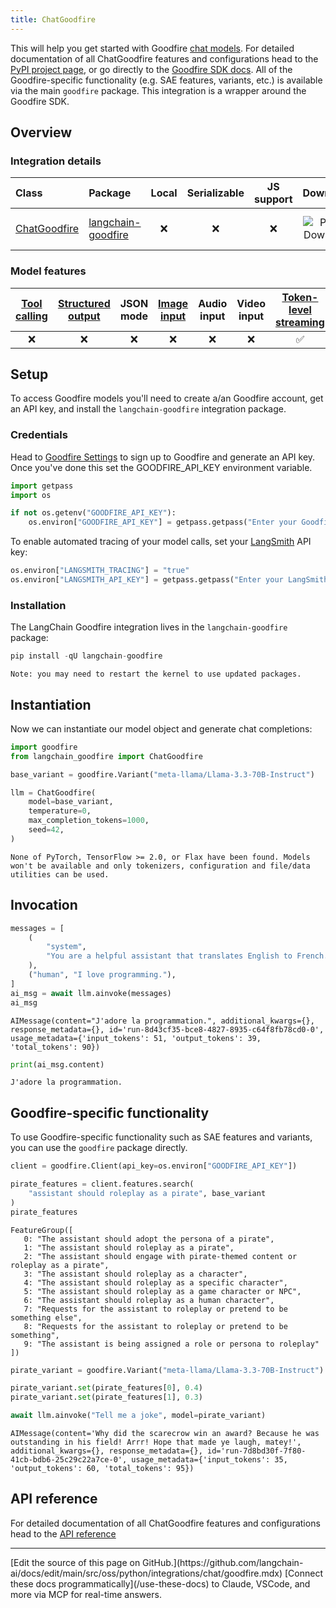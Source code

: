 ```yaml
---
title: ChatGoodfire
---
```


This will help you get started with Goodfire [chat models](/oss/python/langchain/models). For detailed documentation of all ChatGoodfire features and configurations head to the [PyPI project page](https://pypi.org/project/langchain-goodfire/), or go directly to the [Goodfire SDK docs](https://docs.goodfire.ai/sdk-reference/example). All of the Goodfire-specific functionality (e.g. SAE features, variants, etc.) is available via the main `goodfire` package. This integration is a wrapper around the Goodfire SDK.

## Overview

### Integration details

| Class | Package | Local | Serializable | JS support | Downloads | Version |
| :--- | :--- | :---: | :---: |  :---: | :---: | :---: |
| [ChatGoodfire](https://python.langchain.com/api_reference/goodfire/chat_models/langchain_goodfire.chat_models.ChatGoodfire.html) | [langchain-goodfire](https://python.langchain.com/api_reference/goodfire/) | ❌ | ❌ | ❌ | ![PyPI - Downloads](https://img.shields.io/pypi/dm/langchain-goodfire?style=flat-square&label=%20) | ![PyPI - Version](https://img.shields.io/pypi/v/langchain-goodfire?style=flat-square&label=%20) |

### Model features

| [Tool calling](/oss/python/langchain/tools) | [Structured output](/oss/python/langchain/structured-output) | JSON mode | [Image input](/oss/python/langchain/messages#multimodal) | Audio input | Video input | [Token-level streaming](/oss/python/langchain/streaming/) | Native async | [Token usage](/oss/python/langchain/models#token-usage) | [Logprobs](/oss/python/langchain/models#log-probabilities) |
| :---: | :---: | :---: | :---: |  :---: | :---: | :---: | :---: | :---: | :---: |
| ❌ | ❌ | ❌ | ❌ | ❌ | ❌ | ✅ | ✅ | ✅ | ❌ |

## Setup

To access Goodfire models you'll need to create a/an Goodfire account, get an API key, and install the `langchain-goodfire` integration package.

### Credentials

Head to [Goodfire Settings](https://platform.goodfire.ai/organization/settings/api-keys) to sign up to Goodfire and generate an API key. Once you've done this set the GOODFIRE_API_KEY environment variable.

```python
import getpass
import os

if not os.getenv("GOODFIRE_API_KEY"):
    os.environ["GOODFIRE_API_KEY"] = getpass.getpass("Enter your Goodfire API key: ")
```

To enable automated tracing of your model calls, set your [LangSmith](https://docs.smith.langchain.com/) API key:

```python
os.environ["LANGSMITH_TRACING"] = "true"
os.environ["LANGSMITH_API_KEY"] = getpass.getpass("Enter your LangSmith API key: ")
```

### Installation

The LangChain Goodfire integration lives in the `langchain-goodfire` package:

```python
pip install -qU langchain-goodfire
```

```output
Note: you may need to restart the kernel to use updated packages.
```

## Instantiation

Now we can instantiate our model object and generate chat completions:

```python
import goodfire
from langchain_goodfire import ChatGoodfire

base_variant = goodfire.Variant("meta-llama/Llama-3.3-70B-Instruct")

llm = ChatGoodfire(
    model=base_variant,
    temperature=0,
    max_completion_tokens=1000,
    seed=42,
)
```

```output
None of PyTorch, TensorFlow >= 2.0, or Flax have been found. Models won't be available and only tokenizers, configuration and file/data utilities can be used.
```

## Invocation

```python
messages = [
    (
        "system",
        "You are a helpful assistant that translates English to French. Translate the user sentence.",
    ),
    ("human", "I love programming."),
]
ai_msg = await llm.ainvoke(messages)
ai_msg
```

```output
AIMessage(content="J'adore la programmation.", additional_kwargs={}, response_metadata={}, id='run-8d43cf35-bce8-4827-8935-c64f8fb78cd0-0', usage_metadata={'input_tokens': 51, 'output_tokens': 39, 'total_tokens': 90})
```

```python
print(ai_msg.content)
```

```output
J'adore la programmation.
```

## Goodfire-specific functionality

To use Goodfire-specific functionality such as SAE features and variants, you can use the `goodfire` package directly.

```python
client = goodfire.Client(api_key=os.environ["GOODFIRE_API_KEY"])

pirate_features = client.features.search(
    "assistant should roleplay as a pirate", base_variant
)
pirate_features
```

```output
FeatureGroup([
   0: "The assistant should adopt the persona of a pirate",
   1: "The assistant should roleplay as a pirate",
   2: "The assistant should engage with pirate-themed content or roleplay as a pirate",
   3: "The assistant should roleplay as a character",
   4: "The assistant should roleplay as a specific character",
   5: "The assistant should roleplay as a game character or NPC",
   6: "The assistant should roleplay as a human character",
   7: "Requests for the assistant to roleplay or pretend to be something else",
   8: "Requests for the assistant to roleplay or pretend to be something",
   9: "The assistant is being assigned a role or persona to roleplay"
])
```

```python
pirate_variant = goodfire.Variant("meta-llama/Llama-3.3-70B-Instruct")

pirate_variant.set(pirate_features[0], 0.4)
pirate_variant.set(pirate_features[1], 0.3)

await llm.ainvoke("Tell me a joke", model=pirate_variant)
```

```output
AIMessage(content='Why did the scarecrow win an award? Because he was outstanding in his field! Arrr! Hope that made ye laugh, matey!', additional_kwargs={}, response_metadata={}, id='run-7d8bd30f-7f80-41cb-bdb6-25c29c22a7ce-0', usage_metadata={'input_tokens': 35, 'output_tokens': 60, 'total_tokens': 95})
```

## API reference

For detailed documentation of all ChatGoodfire features and configurations head to the [API reference](https://python.langchain.com/api_reference/goodfire/chat_models/langchain_goodfire.chat_models.ChatGoodfire.html)

---

<Callout icon="pen-to-square" iconType="regular">
    [Edit the source of this page on GitHub.](https://github.com/langchain-ai/docs/edit/main/src/oss/python/integrations/chat/goodfire.mdx)
</Callout>
<Tip icon="terminal" iconType="regular">
    [Connect these docs programmatically](/use-these-docs) to Claude, VSCode, and more via MCP for    real-time answers.
</Tip>
